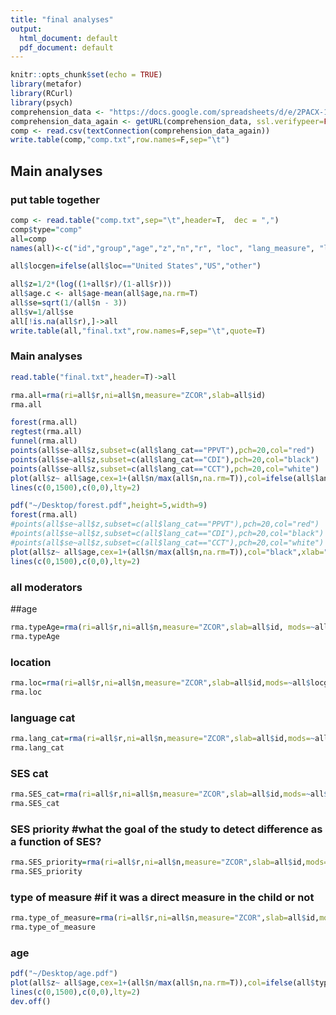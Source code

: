```yaml
---
title: "final analyses"
output:
  html_document: default
  pdf_document: default
---
```


```r
knitr::opts_chunk$set(echo = TRUE)
library(metafor)
library(RCurl)
library(psych)
comprehension_data <- "https://docs.google.com/spreadsheets/d/e/2PACX-1vSVSYZBmJtjmvsOMr8FYVeKmlpFB-enl9UXByKbP4tcmJkI-FJqOhuJMrUo1aD872WETuVi9lmw1T2X/pub?gid=1713157627&single=true&output=csv"
comprehension_data_again <- getURL(comprehension_data, ssl.verifypeer=FALSE)
comp <- read.csv(textConnection(comprehension_data_again))
write.table(comp,"comp.txt",row.names=F,sep="\t")


```

## Main analyses

### put table together
```r
comp <- read.table("comp.txt",sep="\t",header=T,  dec = ",")
comp$type="comp"
all=comp
names(all)<-c("id","group","age","z","n","r", "loc", "lang_measure", "lang_cat", "SES_measure", "SES_cat", "SES_priority", "type_of_measure","type")

all$locgen=ifelse(all$loc=="United States","US","other")

all$z=1/2*(log((1+all$r)/(1-all$r)))
all$age.c <- all$age-mean(all$age,na.rm=T)
all$se=sqrt(1/(all$n - 3))
all$v=1/all$se
all[!is.na(all$r),]->all
write.table(all,"final.txt",row.names=F,sep="\t",quote=T)
```
### Main analyses


```r
read.table("final.txt",header=T)->all

rma.all=rma(ri=all$r,ni=all$n,measure="ZCOR",slab=all$id) 
rma.all

forest(rma.all)
regtest(rma.all)
funnel(rma.all)
points(all$se~all$z,subset=c(all$lang_cat=="PPVT"),pch=20,col="red")
points(all$se~all$z,subset=c(all$lang_cat=="CDI"),pch=20,col="black")
points(all$se~all$z,subset=c(all$lang_cat=="CCT"),pch=20,col="white")
plot(all$z~ all$age,cex=1+(all$n/max(all$n,na.rm=T)),col=ifelse(all$lang_cat=="PPVT","red","black"),xlab="Age (days)",ylab="z",pch=20)
lines(c(0,1500),c(0,0),lty=2)

pdf("~/Desktop/forest.pdf",height=5,width=9)
forest(rma.all)
#points(all$se~all$z,subset=c(all$lang_cat=="PPVT"),pch=20,col="red")
#points(all$se~all$z,subset=c(all$lang_cat=="CDI"),pch=20,col="black")
#points(all$se~all$z,subset=c(all$lang_cat=="CCT"),pch=20,col="white")
plot(all$z~ all$age,cex=1+(all$n/max(all$n,na.rm=T)),col="black",xlab="Age (days)",ylab="z",pch=20)
lines(c(0,1500),c(0,0),lty=2)

```
### all moderators
##age
```r
rma.typeAge=rma(ri=all$r,ni=all$n,measure="ZCOR",slab=all$id, mods=~all$age.c) 
rma.typeAge
```
### location
```r
rma.loc=rma(ri=all$r,ni=all$n,measure="ZCOR",slab=all$id,mods=~all$locgen) 
rma.loc
```
### language cat
```r
rma.lang_cat=rma(ri=all$r,ni=all$n,measure="ZCOR",slab=all$id,mods=~all$lang_cat+all$age.c) 
rma.lang_cat
```
### SES cat
```r
rma.SES_cat=rma(ri=all$r,ni=all$n,measure="ZCOR",slab=all$id,mods=~all$SES_cat) 
rma.SES_cat
```
### SES priority #what the goal of the study to detect difference as a function of SES?
```r
rma.SES_priority=rma(ri=all$r,ni=all$n,measure="ZCOR",slab=all$id,mods=~all$SES_priority) 
rma.SES_priority
```
### type of measure #if it was a direct measure in the child or not
```r
rma.type_of_measure=rma(ri=all$r,ni=all$n,measure="ZCOR",slab=all$id,mods=~all$type_of_measure) 
rma.type_of_measure
```
### age
```r
pdf("~/Desktop/age.pdf")
plot(all$z~ all$age,cex=1+(all$n/max(all$n,na.rm=T)),col=ifelse(all$type=="comp","red","black"),xlab="Age (jours)",ylab="z",pch=20)
lines(c(0,1500),c(0,0),lty=2)
dev.off()


```

